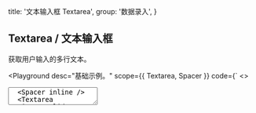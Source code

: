 
  title: '文本输入框 Textarea',
  group: '数据录入',
}

## Textarea / 文本输入框

获取用户输入的多行文本。

<Playground
  desc="基础示例。"
  scope={{ Textarea, Spacer }}
  code={`
<>
  <Textarea placeholder="请输入一段描述。" />
  <Spacer inline />
  <Textarea variant="solid" placeholder="请输入一段描述。" />
</>
`}
/>

<Playground
  title="宽度"
  desc="手动指定文本框的宽度。"
  scope={{ Textarea }}
  code={`
<Textarea width="100%" placeholder="CSS（层叠样式表）用于设置和布置网页 - 例如，更改内容的字体，颜色，大小和间距，将其拆分为多个列，或添加动画和其他装饰功能。" />
`}
/>

<Playground
  title="禁用"
  desc="禁用文本框所有交互。"
  scope={{ Textarea, Spacer }}
  code={`
<>
  <Textarea width="100%" disabled placeholder="CSS（层叠样式表）用于设置和布置网页 - 例如，更改内容的字体，颜色，大小和间距，将其拆分为多个列，或添加动画和其他装饰功能。" />
  <Spacer inline />
  <Textarea variant="solid" width="100%" disabled placeholder="CSS（层叠样式表）用于设置和布置网页 - 例如，更改内容的字体，颜色，大小和间距，将其拆分为多个列，或添加动画和其他装饰功能。" />
</>
`}
/>

<Playground
  title="计数器"
  desc="带计数器和最大字数限制"
  scope={{ Textarea, Spacer }}
  code={`
<>
  <Textarea counter maxLength={10} placeholder="限制最多 10 个字符" />
  <Spacer inline />
  <Textarea counter placeholder="字符计数器" />
</>
`}
/>

<Playground
  title="状态"
  desc="通过色彩区分不同的状态"
  scope={{ Textarea, Spacer }}
  code={`
<>
  <Textarea status="primary" minHeight="65px" value="主要的" />
  <Spacer x={.5} inline />
  <Textarea status="error" minHeight="65px" value="错误" />
  <Spacer y={.5} />
  <Textarea variant="solid" status="primary" minHeight="65px" value="主要的" />
  <Spacer x={.5} inline />
  <Textarea variant="solid" status="error" minHeight="65px" value="错误" />
</>
`}
/>

<Playground
  title="事件"
  desc="捕获文本框的输入事件"
  scope={{ Textarea, useState }}
  code={`
() => {
  const [value, setValue] = useState()
  const handler = (e) => {
    setValue(e.target.value)
    console.log(e.target.value)
  }
  return (
    <Textarea width="100%"
     value={value}
     onChange={handler}
     placeholder="CSS（层叠样式表）用于设置和布置网页 - 例如，更改内容的字体，颜色，大小和间距，将其拆分为多个列，或添加动画和其他装饰功能。" />
  )
}
`}
/>

<Playground
  title={
    <>
      与&nbsp;<Code>useInput</Code>&nbsp;组合
    </>
  }
  desc="通过 `hooks` 以更简单的方式驱动文本框。"
  scope={{ Textarea, useInput, Button, Spacer }}
  code={`
() => {
  const { setState, reset, bindings } = useInput('CSS（层叠样式表）用于设置和布置网页 - 例如，更改内容的字体，颜色，大小和间距，将其拆分为多个列，或添加动画和其他装饰功能。')
  return (
    <>
      <Textarea width="100%" {...bindings}/>
      <Spacer y={.5} />
      <Button auto type="secondary" size="small" onClick={() => setState(Math.random().toString(32))}>设置随机文本</Button>
      <Spacer y={.5} />
      <Button auto size="small" onClick={() => reset()}>重置文本</Button>
    </>
  )
}
`}
/>

<Playground
  title="命令式 API"
  desc="使用非受控方式更新组件。"
  scope={{ Textarea, Spacer, Button }}
  code={`
() => {
  const ref = React.useRef(null)
  const setChange = () => {
    ref && (ref.current.value = Math.random().toString(32))
  }
  return (
    <>
      <Textarea initialValue="Hello" onChange={e => console.log(e.target.value)} ref={ref} />
      <Spacer y={.5} />
      <Button auto type="secondary" size="small"
        onClick={setChange}>设置值</Button>
    </>
  )
}
`}
/>

<Attributes edit="/pages/zh-cn/components/textarea.mdx">
<Attributes.Title alias="Input.Textarea">Textarea.Props</Attributes.Title>

| 属性             | 描述               | 类型                             | 推荐值                                                  | 默认      |
| ---------------- | ------------------ | -------------------------------- | ------------------------------------------------------- | --------- |
| **variant**      | 设置文本框的类型    | `string`                         | `'solid', 'line'`                                      | `line`    |
| **value**        | 设置文本框的值     | `string`                         | -                                                       | -         |
| **initialValue** | 文本框的初始值     | `string`                         | -                                                       | -         |
| **placeholder**  | 占位文本           | `string`                         | -                                                       | -         |
| **status**       | 文本框当前状态     | `NormalTypes`                    | `'default', 'secondary', 'success', 'warning', 'error'` | `default` |
| **readOnly**     | 是否以只读方式显示 | `boolean`                        | -                                                       | `false`   |
| **disabled**     | 是否禁用文本框     | `boolean`                        | -                                                       | `false`   |
| **width**        | 设置 CSS 宽度      | `string`                         | -                                                       | `initial` |
| **minHeight**    | 设置 CSS 最小高度  | `string`                         | -                                                       | -         |
| **onChange**     | 文本变化事件       | `(e: React.ChangeEvent) => void` | -                                                       | -         |
| ...              | 原生属性           | `TextareaHTMLAttributes`         | `'form', 'id', 'className', ...`                        | -         |

<Attributes.Title>useInput</Attributes.Title>

```ts
type useInput = (
  initialValue: string,
) => {
  state: string
  setState: Dispatch<SetStateAction<string>>
  currentRef: MutableRefObject<string>
  reset: () => void
  bindings: {
    value: string
    onChange: (event: React.ChangeEvent<HTMLInputElement>) => void
  }
}
```

</Attributes>

